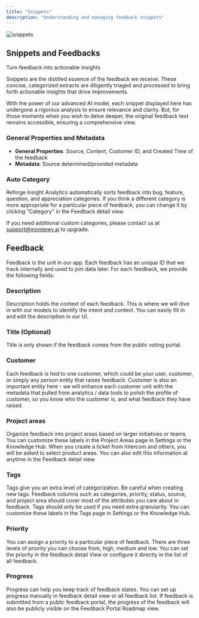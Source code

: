 ```yaml
---
title: "Snippets"
description: "Understanding and managing feedback snippets"
---
```


![snippets](/images/snippets.png)

## Snippets and Feedbacks

Turn feedback into actionable insights

Snippets are the distilled essence of the feedback we receive. These concise, categorized extracts are diligently triaged and processed to bring forth actionable insights that drive improvements.

With the power of our advanced AI model, each snippet displayed here has undergone a rigorous analysis to ensure relevance and clarity. But, for those moments when you wish to delve deeper, the original feedback text remains accessible, ensuring a comprehensive view.

### General Properties and Metadata

- **General Properties**: Source, Content, Customer ID, and Created Time of the feedback
- **Metadata**: Source determined/provided metadata

### Auto Category

Reforge Insight Analytics automatically sorts feedback into bug, feature, question, and appreciation categories. If you think a different category is more appropriate for a particular piece of feedback, you can change it by clicking "Category" in the Feedback detail view.

If you need additional custom categories, please contact us at support@monterey.ai to upgrade.

## Feedback

Feedback is the unit in our app. Each feedback has an unique ID that we track internally and used to join data later.
For each feedback, we provide the following fields:

### Description

Description holds the context of each feedback. This is where we will dive in with our models to identify the intent and context.
You can easily fill in and edit the description in our UI.

### Title (Optional)

Title is only shown if the feedback comes from the public voting portal.

### Customer

Each feedback is tied to one customer, which could be your user, customer, or simply any person entity that raises feedback.
Customer is also an important entity here - we will enhance each customer unit with the metadata that pulled from analytics / data tools to polish the profile of customer, so you know who the customer is, and what feedback they have raised.

### Project areas

Organize feedback into project areas based on larger initiatives or teams. You can customize these labels in the Project Areas page in Settings or the Knowledge Hub. When you create a ticket from Intercom and others, you will be asked to select product areas. You can also edit this information at anytime in the Feedback detail view.

### Tags

Tags give you an extra level of categorization. Be careful when creating new tags. Feedback columns such as categories, priority, status, source, and project area should cover most of the attributes you care about in feedback. Tags should only be used if you need extra granularity. You can customize these labels in the Tags page in Settings or the Knowledge Hub.

### Priority

You can assign a priority to a particular piece of feedback. There are three levels of priority you can choose from, high, medium and low. You can set the priority in the feedback detail View or configure it directly in the list of all feedback.

### Progress

Progress can help you keep track of feedback states. You can set up progress manually in feedback detail view or all feedback list. If feedback is submitted from a public feedback portal, the progress of the feedback will also be publicly visible on the Feedback Portal Roadmap view.
